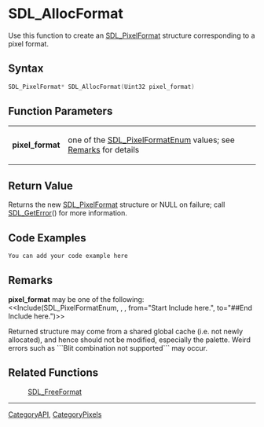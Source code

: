 
= SDL_AllocFormat =
Use this function to create an [[SDL_PixelFormat]] structure corresponding to a pixel format.


== Syntax ==
<syntaxhighlight lang='c++'>
SDL_PixelFormat* SDL_AllocFormat(Uint32 pixel_format)
</syntaxhighlight>

== Function Parameters ==
{|
|'''pixel_format'''
|one of the [[SDL_PixelFormatEnum]] values; see [[#Remarks|Remarks]] for details
|}

== Return Value ==
Returns the new [[SDL_PixelFormat]] structure or NULL on failure; call [[SDL_GetError]]() for more information.

== Code Examples ==
<syntaxhighlight lang='c++'>
You can add your code example here
</syntaxhighlight>

== Remarks ==
'''pixel_format''' may be one of the following:
<<Include(SDL_PixelFormatEnum, , , from="Start Include here.", to="##End Include here.")>>

Returned structure may come from a shared global cache (i.e. not newly allocated), and hence should not be modified, especially the palette. Weird errors such as ```Blit combination not supported``` may occur.

== Related Functions ==
:[[SDL_FreeFormat]]

----
[[CategoryAPI]], [[CategoryPixels]]
